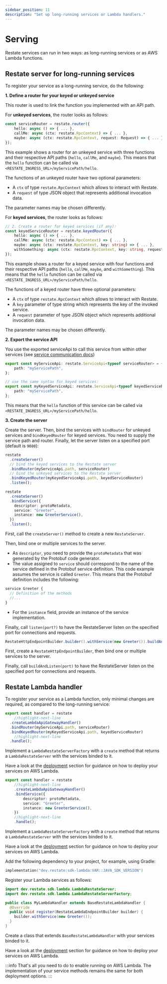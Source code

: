 ```yaml
---
sidebar_position: 11
description: "Set up long-running services or Lambda handlers."
---
```




# Serving
Restate services can run in two ways: as long-running services or as AWS Lambda functions.

## Restate server for long-running services

To register your service as a long-running service, do the following:

<Tabs groupId="sdk" queryString>
<TabItem value="ts" label="TypeScript" default>

**1. Define a router for your keyed or unkeyed service**

This router is used to link the function you implemented with an API path. 

For **unkeyed services**, the router looks as follows:

```typescript
const serviceRouter = restate.router({
    hello: async () => { ... },
    callMe: async (ctx: restate.RpcContext) => { ... },
    maybe: async (ctx: restate.RpcContext, request: Request) => { ... }
});
```

This example shows a router for an unkeyed service with three functions and their respective API paths (`hello`, `callMe`, and `maybe`).
This means that the `hello` function can be called via `<RESTATE_INGRESS_URL>/myServicePath/hello`.

The functions of an unkeyed router have two optional parameters:

- A `ctx` of type `restate.RpcContext` which allows to interact with Restate.
- A `request` of type JSON object that represents additional invocation data.

The parameter names may be chosen differently.

For **keyed services**, the router looks as follows:
```typescript
// 2. Create a router for keyed services (if any):
const keyedServiceRouter = restate.keyedRouter({
    hello: async () => { ... },
    callMe: async (ctx: restate.RpcContext) => { ... },
    maybe: async (ctx: restate.RpcContext, key: string) => { ... },
    withSomething: async (ctx: restate.RpcContext, key: string, request: Request) => { ... }
});
```

This example shows a router for a keyed service with four functions and their respective API paths (`hello`, `callMe`, `maybe`, and `withSomething`).
This means that the `hello` function can be called via `<RESTATE_INGRESS_URL>/myServicePath/hello`.

The functions of a keyed router have three optional parameters:

- A `ctx` of type `restate.RpcContext` which allows to interact with Restate.
- A `key` parameter of type string which represents the key of the invoked service.
- A `request` parameter of type JSON object which represents additional invocation data.

The parameter names may be chosen differently.

**2. Export the service API**

You use the exported serviceApi to call this service from within other services (see [service communication docs](/develop/sdk/service-communication))

```typescript
export const myServiceApi: restate.ServiceApi<typeof serviceRouter> = {
    path: "myServicePath",
};

// use the same syntax for keyed services:
export const myKeyedServiceApi: restate.ServiceApi<typeof keyedServiceRouter> = {
    path: "myServicePath",
};
```
This means that the `hello` function of this service can be called via `<RESTATE_INGRESS_URL>/myServicePath/hello`.

**3. Create the server**

Create the server. Then, bind the services with `bindRouter` for unkeyed services and `bindKeyedRouter` for keyed services.
You need to supply the service path and router. 
Finally, let the server listen on a specified port (default is `9080`):

```typescript
restate
  .createServer()
  // bind the keyed services to the Restate server
  .bindRouter(myServiceApi.path, serviceRouter)
  // bind the unkeyed services to the Restate server
  .bindKeyedRouter(myKeyedServiceApi.path, keyedServiceRouter)
  .listen();
```


</TabItem>
<TabItem value="ts-grpc" label="TypeScript-gRPC">

```typescript
restate
  .createServer()
  .bindService({
    descriptor: protoMetadata,
    service: "Greeter",
    instance: new GreeterService(),
  })
  .listen();
```

First, call the `createServer()` method to create a new `RestateServer`.

Then, bind one or multiple services to the server.
- As `descriptor`, you need to provide the `protoMetadata` that was generated by the Protobuf code generator. 
- The value assigned to `service` should correspond to the name of the service defined in the Protobuf service definition. This code example assumes the service is called `Greeter`. This means that the Protobuf definition includes the following:
```protobuf
service Greeter {
  // Definition of the methods
  //...
}
```
- For the `instance` field, provide an instance of the service implementation. 

Finally, call `listen(port?)` to have the RestateServer listen on the specified port for connections and requests.

</TabItem>

<TabItem value="java" label="Java">

```java
RestateHttpEndpointBuilder.builder().withService(new Greeter()).buildAndListen();
```

First, create a `RestateHttpEndpointBuilder`, then bind one or multiple services to the server.

Finally, call `buildAndListen(port)` to have the RestateServer listen on the specified port for connections and requests.

</TabItem>
</Tabs>

## Restate Lambda handler

To register your service as a Lambda function,
only minimal changes are required, as compared to the long-running service:

<Tabs groupId="sdk" queryString>
<TabItem value="ts" label="TypeScript" default>

```typescript
export const handler = restate
    //highlight-next-line
  .createLambdaApiGatewayHandler()
  .bindRouter(myServiceApi.path, serviceRouter)
  .bindKeyedRouter(myKeyedServiceApi.path, keyedServiceRouter)
    //highlight-next-line
  .handle();
```

Implement a `LambdaRestateServerFactory` with a `create` method that returns a `LambdaRestateServer` with the services binded to it.

Have a look at the [deployment](/deploy/lambda/lambda-typescript) section
for guidance on how to deploy your services on AWS Lambda.

</TabItem>
<TabItem value="ts-grpc" label="TypeScript-gRPC">

```typescript
export const handler = restate
    //highlight-next-line
    .createLambdaApiGatewayHandler()
    .bindService({
        descriptor: protoMetadata,
        service: "Greeter",
        instance: new GreeterService(),
    })
    //highlight-next-line
    .handle();
```

Implement a `LambdaRestateServerFactory` with a `create` method that returns a `LambdaRestateServer` with the services binded to it.

Have a look at the [deployment](/deploy/lambda/lambda-typescript) section
for guidance on how to deploy your services on AWS Lambda.


</TabItem>
<TabItem value="java" label="Java">

Add the following dependency to your project, for example, using Gradle:

```kotlin
implementation("dev.restate:sdk-lambda:VAR::JAVA_SDK_VERSION")
```

Register your Lambda services as follows:

```java
import dev.restate.sdk.lambda.LambdaRestateServer;
import dev.restate.sdk.lambda.LambdaRestateServerFactory;

public class MyLambdaHandler extends BaseRestateLambdaHandler {
  @Override
  public void register(RestateLambdaEndpointBuilder builder) {
    builder.withService(new Greeter());
  }
}
```

Create a class that extends `BaseRestateLambdaHandler` with your services binded to it.

Have a look at the [deployment](/deploy/lambda/lambda-java) section
for guidance on how to deploy your services on AWS Lambda.

</TabItem>
</Tabs>


:::info 
That's all you need to do to enable running on AWS Lambda.
The implementation of your service methods remains the same for both deployment options.
:::


